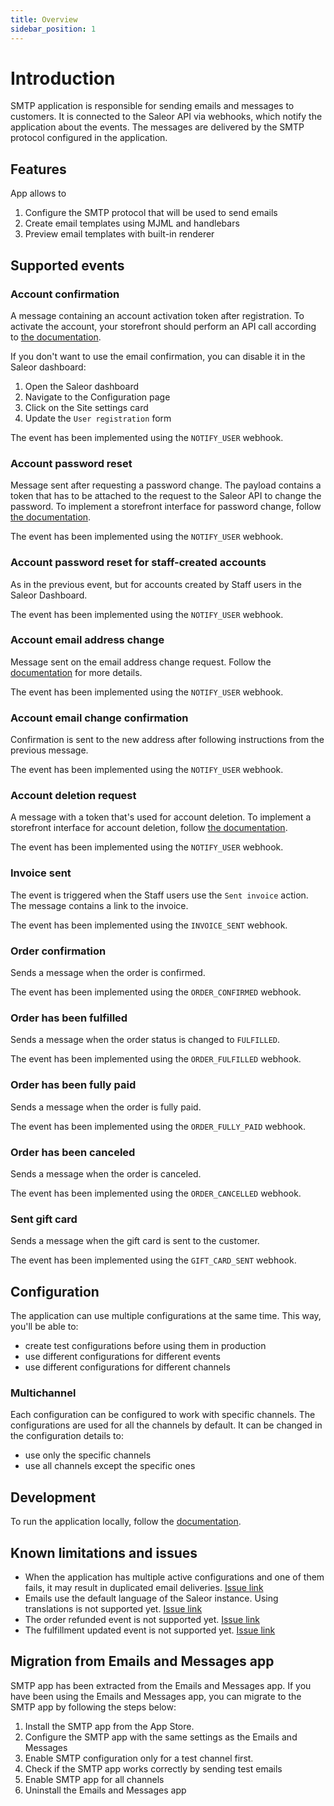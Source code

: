 ```yaml
---
title: Overview
sidebar_position: 1
---
```



<AppMetadata
  minSaleorVersion="3.19"
  githubUrl="https://github.com/saleor/apps/tree/main/apps/smtp"
/>

# Introduction

SMTP application is responsible for sending emails and messages to customers. It is connected to the Saleor API via webhooks, which notify the application about the events. The messages are delivered by the SMTP protocol configured in the application.

## Features

App allows to

1. Configure the SMTP protocol that will be used to send emails
2. Create email templates using MJML and handlebars
3. Preview email templates with built-in renderer

## Supported events

### Account confirmation

A message containing an account activation token after registration. To activate the account, your storefront should perform an API call according to [the documentation](../../../users#registration-with-email-confirmation).

If you don't want to use the email confirmation, you can disable it in the Saleor dashboard:

1. Open the Saleor dashboard
2. Navigate to the Configuration page
3. Click on the Site settings card
4. Update the `User registration` form

The event has been implemented using the `NOTIFY_USER` webhook.

### Account password reset

Message sent after requesting a password change. The payload contains a token that has to be attached to the request to the Saleor API to change the password. To implement a storefront interface for password change, follow [the documentation](../../../users#resetting-the-password).

The event has been implemented using the `NOTIFY_USER` webhook.

### Account password reset for staff-created accounts

As in the previous event, but for accounts created by Staff users in the Saleor Dashboard.

The event has been implemented using the `NOTIFY_USER` webhook.

### Account email address change

Message sent on the email address change request. Follow the [documentation](../../../users#changing-the-email-address) for more details.

The event has been implemented using the `NOTIFY_USER` webhook.

### Account email change confirmation

Confirmation is sent to the new address after following instructions from the previous message.

The event has been implemented using the `NOTIFY_USER` webhook.

### Account deletion request

A message with a token that's used for account deletion. To implement a storefront interface for account deletion, follow [the documentation](../../../users#deleting-the-account).

The event has been implemented using the `NOTIFY_USER` webhook.

### Invoice sent

The event is triggered when the Staff users use the `Sent invoice` action. The message contains a link to the invoice.

The event has been implemented using the `INVOICE_SENT` webhook.

### Order confirmation

Sends a message when the order is confirmed.

The event has been implemented using the `ORDER_CONFIRMED` webhook.

### Order has been fulfilled

Sends a message when the order status is changed to `FULFILLED`.

The event has been implemented using the `ORDER_FULFILLED` webhook.

### Order has been fully paid

Sends a message when the order is fully paid.

The event has been implemented using the `ORDER_FULLY_PAID` webhook.

### Order has been canceled

Sends a message when the order is canceled.

The event has been implemented using the `ORDER_CANCELLED` webhook.

### Sent gift card

Sends a message when the gift card is sent to the customer.

The event has been implemented using the `GIFT_CARD_SENT` webhook.

## Configuration

The application can use multiple configurations at the same time. This way, you'll be able to:

- create test configurations before using them in production
- use different configurations for different events
- use different configurations for different channels

### Multichannel

Each configuration can be configured to work with specific channels. The configurations are used for all the channels by default. It can be changed in the configuration details to:

- use only the specific channels
- use all channels except the specific ones

## Development

To run the application locally, follow the [documentation](../../../extending/apps/developing-apps/app-examples#saleor-apps).

## Known limitations and issues

- When the application has multiple active configurations and one of them fails, it may result in duplicated email deliveries. [Issue link](https://github.com/saleor/apps/issues/725)
- Emails use the default language of the Saleor instance. Using translations is not supported yet. [Issue link](https://github.com/saleor/apps/issues/726)
- The order refunded event is not supported yet. [Issue link](https://github.com/saleor/apps/issues/728)
- The fulfillment updated event is not supported yet. [Issue link](https://github.com/saleor/apps/issues/729)

## Migration from Emails and Messages app

SMTP app has been extracted from the Emails and Messages app. If you have been using the Emails and Messages app, you can migrate to the SMTP app by following the steps below:

1. Install the SMTP app from the App Store.
2. Configure the SMTP app with the same settings as the Emails and Messages
3. Enable SMTP configuration only for a test channel first.
4. Check if the SMTP app works correctly by sending test emails
5. Enable SMTP app for all channels
6. Uninstall the Emails and Messages app
